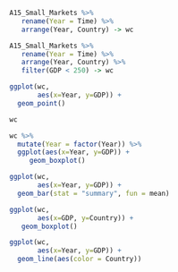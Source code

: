 
```r
A15_Small_Markets %>%
   rename(Year = Time) %>%
   arrange(Year, Country) -> wc

```


```r
A15_Small_Markets %>%
   rename(Year = Time) %>%
   arrange(Year, Country) %>%
   filter(GDP < 250) -> wc

ggplot(wc,
       aes(x=Year, y=GDP)) +
  geom_point()

wc
```

```r
wc %>% 
  mutate(Year = factor(Year)) %>%
  ggplot(aes(x=Year, y=GDP)) +
     geom_boxplot()


```
```r
ggplot(wc,
       aes(x=Year, y=GDP)) +
  geom_bar(stat = "summary", fun = mean)

```

```r
ggplot(wc,
       aes(x=GDP, y=Country)) +
   geom_boxplot()

```
```r
ggplot(wc,
       aes(x=Year, y=GDP)) +
  geom_line(aes(color = Country))

```

